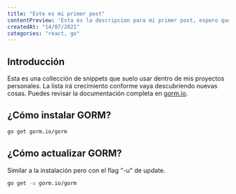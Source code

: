 ```yaml
---
title: "Este es mi primer post"
contentPreview: 'Esta es la descripcion para mi primer post, espero que todo vaya bien'
createdAt: "14/07/2021"
categories: "react, go"
---
```

## Introducción
Esta es una collección de snippets que suelo usar dentro de mis proyectos personales. La lista irá crecimiento conforme vaya descubriendo
nuevas cosas. Puedes revisar la documentación completa en [gorm.io](https://gorm.io/).

## ¿Cómo instalar GORM?
```bash
go get gorm.io/gorm
```

## ¿Cómo actualizar GORM?
Similar a la instalación pero con el flag "-u" de update.
```bash
go get -u gorm.io/gorm
```
